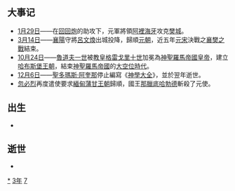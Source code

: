 {{yearTOC|1273|元'''[[至元_(元世祖)|至元]]十年'''；南宋'''[[咸淳|咸淳]]九年'''；越南'''[[紹隆|紹隆]]十六年'''，'''[[寶符|寶符]]元年'''；日本'''[[文永|文永]]十年'''}}

== 大事记 ==
*[[1月29日|1月29日]]——在[[回回炮|回回炮]]的助攻下，元軍將領[[阿裡海牙|阿裡海牙]]攻克[[樊城|樊城]]。
*[[3月14日|3月14日]]——[[襄陽|襄陽]]守將[[呂文煥|呂文煥]]出城投降，歸順[[元朝|元朝]]，近五年[[元朝|元]][[南宋|宋]]決戰之[[襄樊之戰|襄樊之戰]]結束。
*[[10月24日|10月24日]]——[[魯道夫一世_(德意志)|魯道夫一世]]被[[教皇|教皇]][[格雷戈里十世|格雷戈里十世]]加冕為[[神聖羅馬帝國皇帝|神聖羅馬帝國皇帝]]，建立[[哈布斯堡王朝|哈布斯堡王朝]]，結束[[神聖羅馬帝國|神聖羅馬帝國]]的[[大空位時代|大空位時代]]。
*[[12月6日|12月6日]]——[[聖多瑪斯·阿奎那|聖多瑪斯·阿奎那]]停止編寫《[[神學大全|神學大全]]》，並於翌年逝世。
*[[忽必烈|忽必烈]]再度遣使要求[[緬甸|緬甸]][[蒲甘王朝|蒲甘王朝]]歸順，國王[[那臘底哈勃德|那臘底哈勃德]]斬殺了元使。

== 出生 ==
*

== 逝世 ==
{{Wikisource year mention}}
*

[[Category:1273年|*]]
[[Category:1270年代|3年]]
[[Category:13世纪各年|7]]